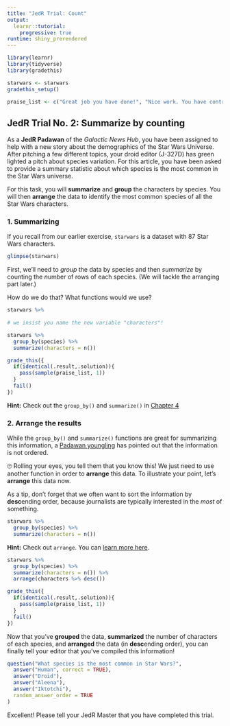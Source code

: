 ```yaml
---
title: "JedR Trial: Count"
output: 
  learnr::tutorial:
    progressive: true
runtime: shiny_prerendered
---
```



```r
library(learnr)
library(tidyverse)
library(gradethis)

starwars <- starwars
gradethis_setup()

praise_list <- c("Great job you have done!", "Nice work. You have controlled your fear.", "Wow! The force is with you!", "Great job! Mind tricks don't work on you!", "The force is strong with this one.")

```


## JedR Trial No. 2: Summarize by counting

As a **JedR Padawan** of the *Galactic News Hub*, you have been assigned to help with a new story about the demographics of the Star Wars Universe. After pitching a few different topics, your droid editor (J-327D) has green lighted a pitch about species variation. For this article, you have been asked to provide a summary statistic about which species is the most common in the Star Wars universe.

For this task, you will **summarize** and **group** the characters by species. You will then **arrange** the data to identify the most common species of all the Star Wars characters.

### 1. Summarizing

If you recall from our earlier exercise, `starwars` is a dataset with 87 Star Wars characters.

```r
glimpse(starwars)
```

First, we'll need to *group* the data by species and then *summarize* by counting the *n*umber of rows of each species. (We will tackle the arranging part later.)

How do we do that? What functions would we use?

```r
starwars %>%
  
# we insist you name the new variable "characters"!
```

```r
starwars %>%
  group_by(species) %>%
  summarize(characters = n())
```

```r
grade_this({
  if(identical(.result,.solution)){ 
    pass(sample(praise_list, 1))
  }
  fail()
})

```

<div id="gbsumexercise-hint">
**Hint:** Check out the `group_by()` and `summarize()` in [Chapter 4](https://utdata.github.io/rwdir/count-analysis.html#summarize)
</div>

### 2. Arrange the results

While the `group_by()` and `summarize()` functions are great for summarizing this information, a [Padawan youngling](https://www.starwars.com/news/what-is-a-padawan) has pointed out that the information is not ordered. 

🙄 Rolling your eyes, you tell them that you know this! We just need to use another function in order to **arrange** this data. To illustrate your point, let's **arrange** this data now.

As a tip, don't forget that we often want to sort the information by **desc**ending order, because journalists are typically interested in the *most* of something.

```r
starwars %>%
  group_by(species) %>%
  summarize(characters = n())
```

<div id="arrangeexercise-hint">
**Hint:** Check out `arrange`. You can [learn more here](https://dplyr.tidyverse.org/reference/arrange.html).  
</div>

```r
starwars %>%
  group_by(species) %>%
  summarize(characters = n()) %>%
  arrange(characters %>% desc())
```

```r
grade_this({
  if(identical(.result,.solution)){
    pass(sample(praise_list, 1))
  }
  fail()
})
```

Now that you've **grouped** the data, **summarized** the number of characters of each species, and **arranged** the data (in **desc**ending order), you can finally tell your editor that you've compiled this information!

```r
question("What species is the most common in Star Wars?",
  answer("Human", correct = TRUE),
  answer("Droid"),
  answer("Aleena"),
  answer("Iktotchi"),
  random_answer_order = TRUE
)
```

Excellent! Please tell your JedR Master that you have completed this trial.
